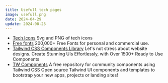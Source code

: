 ```yaml
---
title: Usefull tech pages
image: usefull.png
date: 2024-04-29
update: 2024-08-25
---
```


- [Tech Icons](https://techicons.dev/)   Svg and PNG of tech icons
- [Free fonts](https://font.download/)   200,000+ Free Fonts for personal and commercial use.
- [Tailwind CSS Components Library](https://tailwindflex.com/)   Let's not stress about website designs. Create Stunning UIs Effortlessly, with Over 1500+ Ready to Use Components
- [TW Components](https://www.creative-tim.com/twcomponents/)   A free repository for community components using Tailwind CSS Open source Tailwind UI components and templates to bootstrap your new apps, projects or landing sites!
